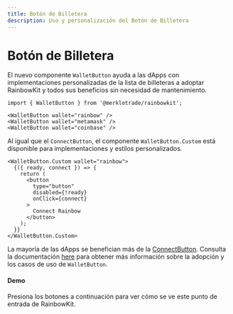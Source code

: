 ```yaml
---
title: Botón de Billetera
description: Uso y personalización del Botón de Billetera
---
```


# Botón de Billetera

El nuevo componente `WalletButton` ayuda a las dApps con implementaciones personalizadas de la lista de billeteras a adoptar RainbowKit y todos sus beneficios sin necesidad de mantenimiento.

```tsx
import { WalletButton } from '@merkletrade/rainbowkit';

<WalletButton wallet="rainbow" />
<WalletButton wallet="metamask" />
<WalletButton wallet="coinbase" />
```

Al igual que el `ConnectButton`, el componente `WalletButton.Custom` está disponible para implementaciones y estilos personalizados.

```tsx
<WalletButton.Custom wallet="rainbow">
  {({ ready, connect }) => {
    return (
      <button
        type="button"
        disabled={!ready}
        onClick={connect}
      >
        Connect Rainbow
      </button>
    );
  }}
</WalletButton.Custom>
```

La mayoría de las dApps se benefician más de la [ConnectButton](https://www.rainbowkit.com/docs/connect-button). Consulta la documentación [here](https://www.rainbowkit.com/docs/wallet-button) para obtener más información sobre la adopción y los casos de uso de `WalletButton`.

#### Demo

Presiona los botones a continuación para ver cómo se ve este punto de entrada de RainbowKit.

<WalletButtonDemo />
